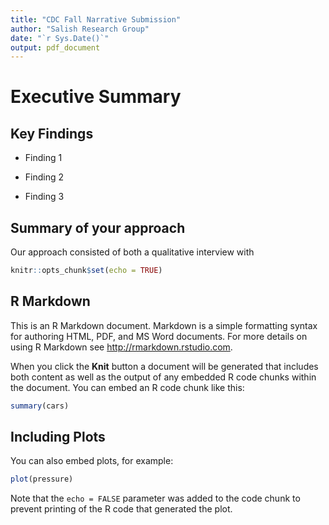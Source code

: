 ```yaml
---
title: "CDC Fall Narrative Submission"
author: "Salish Research Group"
date: "`r Sys.Date()`"
output: pdf_document
---
```


# Executive Summary

## Key Findings

-   Finding 1

-   Finding 2

-   Finding 3

## Summary of your approach

Our approach consisted of both a qualitative interview with

```r
knitr::opts_chunk$set(echo = TRUE)
```

## R Markdown

This is an R Markdown document. Markdown is a simple formatting syntax for authoring HTML, PDF, and MS Word documents. For more details on using R Markdown see <http://rmarkdown.rstudio.com>.

When you click the **Knit** button a document will be generated that includes both content as well as the output of any embedded R code chunks within the document. You can embed an R code chunk like this:

```r
summary(cars)
```

## Including Plots

You can also embed plots, for example:

```r
plot(pressure)
```

Note that the `echo = FALSE` parameter was added to the code chunk to prevent printing of the R code that generated the plot.
